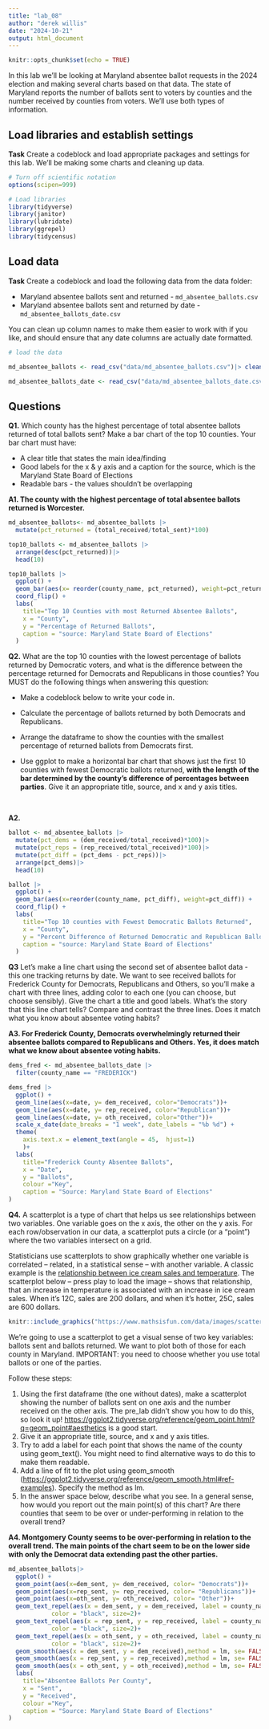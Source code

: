```yaml
---
title: "lab_08"
author: "derek willis"
date: "2024-10-21"
output: html_document
---
```


```r
knitr::opts_chunk$set(echo = TRUE)
```

In this lab we'll be looking at Maryland absentee ballot requests in the 2024 election and making several charts based on that data. The state of Maryland reports the number of ballots sent to voters by counties and the number received by counties from voters. We'll use both types of information.

## Load libraries and establish settings

**Task** Create a codeblock and load appropriate packages and settings for this lab. We'll be making some charts and cleaning up data.

```r
# Turn off scientific notation
options(scipen=999)

# Load libraries
library(tidyverse)
library(janitor)
library(lubridate)
library(ggrepel)
library(tidycensus)

```

## Load data

**Task** Create a codeblock and load the following data from the data folder:

-   Maryland absentee ballots sent and returned - `md_absentee_ballots.csv`
-   Maryland absentee ballots sent and returned by date - `md_absentee_ballots_date.csv`

You can clean up column names to make them easier to work with if you like, and should ensure that any date columns are actually date formatted.

```r
# load the data

md_absentee_ballots <- read_csv("data/md_absentee_ballots.csv")|> clean_names()

md_absentee_ballots_date <- read_csv("data/md_absentee_ballots_date.csv")|> clean_names()

```

## Questions

**Q1.** Which county has the highest percentage of total absentee ballots returned of total ballots sent? Make a bar chart of the top 10 counties. Your bar chart must have:

-   A clear title that states the main idea/finding
-   Good labels for the x & y axis and a caption for the source, which is the Maryland State Board of Elections
-   Readable bars - the values shouldn't be overlapping

**A1. The county with the highest percentage of total absentee ballots returned is Worcester.**

```r
md_absentee_ballots<- md_absentee_ballots |>
  mutate(pct_returned = (total_received/total_sent)*100)

top10_ballots <- md_absentee_ballots |> 
  arrange(desc(pct_returned))|>
  head(10)

top10_ballots |>
  ggplot() +
  geom_bar(aes(x= reorder(county_name, pct_returned), weight=pct_returned)) +
  coord_flip() + 
  labs(
    title="Top 10 Counties with most Returned Absentee Ballots",
    x = "County",
    y = "Percentage of Returned Ballots",
    caption = "source: Maryland State Board of Elections"
  )
```

**Q2.** What are the top 10 counties with the lowest percentage of ballots returned by Democratic voters, and what is the difference between the percentage returned for Democrats and Republicans in those counties? You MUST do the following things when answering this question:

-   Make a codeblock below to write your code in.

-   Calculate the percentage of ballots returned by both Democrats and Republicans.

-   Arrange the dataframe to show the counties with the smallest percentage of returned ballots from Democrats first.

-   Use ggplot to make a horizontal bar chart that shows just the first 10 counties with fewest Democratic ballots returned, **with the length of the bar determined by the county's difference of percentages between parties**. Give it an appropriate title, source, and x and y axis titles.

     

**A2.**

```r
ballot <- md_absentee_ballots |> 
  mutate(pct_dems = (dem_received/total_received)*100)|>
  mutate(pct_reps = (rep_received/total_received)*100)|>
  mutate(pct_diff = (pct_dems - pct_reps))|>
  arrange(pct_dems)|>
  head(10)

ballot |>
  ggplot() +
  geom_bar(aes(x=reorder(county_name, pct_diff), weight=pct_diff)) +
  coord_flip() + 
  labs(
    title="Top 10 counties with Fewest Democratic Ballots Returned",
    x = "County",
    y = "Percent Difference of Returned Democratic and Republican Ballots",
    caption = "source: Maryland State Board of Elections"
  )
```

**Q3** Let's make a line chart using the second set of absentee ballot data - this one tracking returns by date. We want to see received ballots for Frederick County for Democrats, Republicans and Others, so you'll make a chart with three lines, adding color to each one (you can choose, but choose sensibly). Give the chart a title and good labels. What's the story that this line chart tells? Compare and contrast the three lines. Does it match what you know about absentee voting habits?

**A3. For Frederick County, Democrats overwhelmingly returned their absentee ballots compared to Republicans and Others. Yes, it does match what we know about absentee voting habits.**

```r
dems_fred <- md_absentee_ballots_date |>
  filter(county_name == "FREDERICK")

dems_fred |>
  ggplot() + 
  geom_line(aes(x=date, y= dem_received, color="Democrats"))+
  geom_line(aes(x=date, y= rep_received, color="Republican"))+ 
  geom_line(aes(x=date, y= oth_received, color="Other"))+
  scale_x_date(date_breaks = "1 week", date_labels = "%b %d") +
  theme(
    axis.text.x = element_text(angle = 45,  hjust=1)
    )+
  labs(
    title="Frederick County Absentee Ballots",
    x = "Date",
    y = "Ballots",
    colour ="Key",
    caption = "Source: Maryland State Board of Elections"
)
```

**Q4.** A scatterplot is a type of chart that helps us see relationships between two variables. One variable goes on the x axis, the other on the y axis. For each row/observation in our data, a scatterplot puts a circle (or a "point") where the two variables intersect on a grid.

Statisticians use scatterplots to show graphically whether one variable is correlated -- related, in a statistical sense -- with another variable. A classic example is the [relationship between ice cream sales and temperature](https://www.mathsisfun.com/data/scatter-xy-plots.html). The scatterplot below -- press play to load the image -- shows that relationship, that an increase in temperature is associated with an increase in ice cream sales. When it's 12C, sales are 200 dollars, and when it's hotter, 25C, sales are 600 dollars.

```r
knitr::include_graphics("https://www.mathsisfun.com/data/images/scatter-ice-cream1.svg")
```

We're going to use a scatterplot to get a visual sense of two key variables: ballots sent and ballots returned. We want to plot both of those for each county in Maryland. IMPORTANT: you need to choose whether you use total ballots or one of the parties.

Follow these steps:

1.  Using the first dataframe (the one without dates), make a scatterplot showing the number of ballots sent on one axis and the number received on the other axis. The pre_lab didn't show you how to do this, so look it up! <https://ggplot2.tidyverse.org/reference/geom_point.html?q=geom_point#aesthetics> is a good start.
2.  Give it an appropriate title, source, and x and y axis titles.
3.  Try to add a label for each point that shows the name of the county using geom_text(). You might need to find alternative ways to do this to make them readable.
4.  Add a line of fit to the plot using geom_smooth (<https://ggplot2.tidyverse.org/reference/geom_smooth.html#ref-examples>). Specify the method as lm.
5.  In the answer space below, describe what you see. In a general sense, how would you report out the main point(s) of this chart? Are there counties that seem to be over or under-performing in relation to the overall trend?

**A4. Montgomery County seems to be over-performing in relation to the overall trend. The main points of the chart seem to be on the lower side with only the Democrat data extending past the other parties.**

```r

md_absentee_ballots|>
  ggplot() + 
  geom_point(aes(x=dem_sent, y= dem_received, color= "Democrats"))+
  geom_point(aes(x=rep_sent, y= rep_received, color= "Republicans"))+
  geom_point(aes(x=oth_sent, y= oth_received, color= "Other"))+
  geom_text_repel(aes(x = dem_sent, y = dem_received, label = county_name), 
            color = "black", size=2)+
  geom_text_repel(aes(x = rep_sent, y = rep_received, label = county_name),
            color = "black", size=2)+
  geom_text_repel(aes(x = oth_sent, y = oth_received, label = county_name),
            color = "black", size=2)+
  geom_smooth(aes(x = dem_sent, y = dem_received),method = lm, se= FALSE, color= "orange")+
  geom_smooth(aes(x = rep_sent, y = rep_received),method = lm, se= FALSE, color= "blue")+
  geom_smooth(aes(x = oth_sent, y = oth_received),method = lm, se= FALSE, color= "green")+
  labs(
    title="Absentee Ballots Per County",
    x = "Sent",
    y = "Received",
    colour ="Key",
    caption = "Source: Maryland State Board of Elections"
)
  
```
